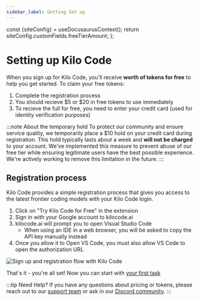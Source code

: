 ```yaml
---
sidebar_label: Getting Set up
---
```



  const {siteConfig} = useDocusaurusContext();
  return siteConfig.customFields.freeTierAmount;
};

# Setting up Kilo Code

When you sign up for Kilo Code, you'll receive **<FreeTierAmount /> worth of tokens for free** to help you get started. To claim your free tokens:

1. Complete the registration process
2. You should recieve $5 or $20 in free tokens to use immediately 
3. To recieve the full <FreeTierAmount /> for free, you need to enter your credit card (used for identity verification purposes)

:::note About the temporary hold
To protect our community and ensure service quality, we temporarily place a $10 hold on your credit card during registration. This hold typically lasts about a week and **will not be charged** to your account. We've implemented this measure to prevent abuse of our free tier while ensuring legitimate users have the best possible experience. We're actively working to remove this limitation in the future.
:::

## Registration process

Kilo Code provides a simple registration process that gives you access to the latest frontier coding models with your Kilo Code login.

1. Click on "Try Kilo Code for Free" in the extension
1. Sign in with your Google account to kilocode.ai
1. kilocode.ai will prompt you to open Visual Studio Code
    * When using an IDE in a web browser, you will be asked to copy the API key manually instead
1. Once you allow it to Open VS Code, you must also allow VS Code to open the authorization URL

<img src="/docs/img/setting-up/signupflow.gif" alt="Sign up and registration flow with Kilo Code"  />

That's it - you're all set! Now you can start with [your first task](/getting-started/your-first-task)

:::tip Need Help?
If you have any questions about pricing or tokens, please reach out to our [support team](mailto:hi@kilocode.ai) or ask in our <a href={DISCORD_URL} target='_blank'>Discord community</a>.
:::